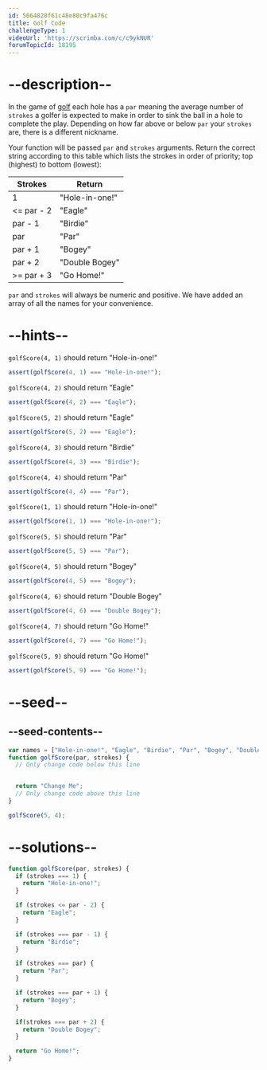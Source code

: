 ```yaml
---
id: 5664820f61c48e80c9fa476c
title: Golf Code
challengeType: 1
videoUrl: 'https://scrimba.com/c/c9ykNUR'
forumTopicId: 18195
---
```


# --description--

In the game of [golf](https://en.wikipedia.org/wiki/Golf) each hole has a `par` meaning the average number of `strokes` a golfer is expected to make in order to sink the ball in a hole to complete the play. Depending on how far above or below `par` your `strokes` are, there is a different nickname.

Your function will be passed `par` and `strokes` arguments. Return the correct string according to this table which lists the strokes in order of priority; top (highest) to bottom (lowest):

<table class='table table-striped'><thead><tr><th>Strokes</th><th>Return</th></tr></thead><tbody><tr><td>1</td><td>"Hole-in-one!"</td></tr><tr><td>&#x3C;= par - 2</td><td>"Eagle"</td></tr><tr><td>par - 1</td><td>"Birdie"</td></tr><tr><td>par</td><td>"Par"</td></tr><tr><td>par + 1</td><td>"Bogey"</td></tr><tr><td>par + 2</td><td>"Double Bogey"</td></tr><tr><td>>= par + 3</td><td>"Go Home!"</td></tr></tbody></table>

`par` and `strokes` will always be numeric and positive. We have added an array of all the names for your convenience.

# --hints--

`golfScore(4, 1)` should return "Hole-in-one!"

```js
assert(golfScore(4, 1) === "Hole-in-one!");
```

`golfScore(4, 2)` should return "Eagle"

```js
assert(golfScore(4, 2) === "Eagle");
```

`golfScore(5, 2)` should return "Eagle"

```js
assert(golfScore(5, 2) === "Eagle");
```

`golfScore(4, 3)` should return "Birdie"

```js
assert(golfScore(4, 3) === "Birdie");
```

`golfScore(4, 4)` should return "Par"

```js
assert(golfScore(4, 4) === "Par");
```

`golfScore(1, 1)` should return "Hole-in-one!"

```js
assert(golfScore(1, 1) === "Hole-in-one!");
```

`golfScore(5, 5)` should return "Par"

```js
assert(golfScore(5, 5) === "Par");
```

`golfScore(4, 5)` should return "Bogey"

```js
assert(golfScore(4, 5) === "Bogey");
```

`golfScore(4, 6)` should return "Double Bogey"

```js
assert(golfScore(4, 6) === "Double Bogey");
```

`golfScore(4, 7)` should return "Go Home!"

```js
assert(golfScore(4, 7) === "Go Home!");
```

`golfScore(5, 9)` should return "Go Home!"

```js
assert(golfScore(5, 9) === "Go Home!");
```

# --seed--

## --seed-contents--

```js
var names = ["Hole-in-one!", "Eagle", "Birdie", "Par", "Bogey", "Double Bogey", "Go Home!"];
function golfScore(par, strokes) {
  // Only change code below this line


  return "Change Me";
  // Only change code above this line
}

golfScore(5, 4);
```

# --solutions--

```js
function golfScore(par, strokes) {
  if (strokes === 1) {
    return "Hole-in-one!";
  }

  if (strokes <= par - 2) {
    return "Eagle";
  }

  if (strokes === par - 1) {
    return "Birdie";
  }

  if (strokes === par) {
    return "Par";
  }

  if (strokes === par + 1) {
    return "Bogey";
  }

  if(strokes === par + 2) {
    return "Double Bogey";
  }

  return "Go Home!";
}
```
